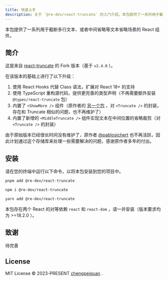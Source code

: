 ```yaml
---
title: 快速上手
description: 关于 `@re-dev/react-truncate` 的入门介绍，本包提供了一系列用于截断多行文本、或者中间省略等文本省略场景的 React 组件。
---
```



本包提供了一系列用于截断多行文本、或者中间省略等文本省略场景的 React 组件。

<StatisticalData />

## 简介

这是来自 [react-truncate](https://github.com/pablosichert/react-truncate) 的 Fork 版本（基于 `v2.4.0` ）。

在该版本的基础上进行了以下升级：

1. 使用 React Hooks 代替 Class 语法，扩展对 React 18+ 的支持
2. 使用 TypeScript 重构源代码，提供更完善的类型声明（不再需要额外安装 `@types/react-truncate` 包）
3. 内置了 `<ShowMore />` 组件（原作者的 [另一个包](https://github.com/pablosichert/react-show-more) ，对 `<Truncate />` 的封装，存在和 Truncate 相似的问题，也不再维护了）
4. 内置了新增的 `<MiddleTruncate />` 组件实现文本在中间位置的省略裁剪（对 `<Truncate />` 的封装）

由于原始版本已经很长时间没有维护了，原作者 [@pablosichert](https://github.com/pablosichert) 也不再活跃，因此计划通过这个存储库来处理一些需要解决的问题，感谢原作者多年的付出。

## 安装

请在您的终端中运行以下命令，以将本包安装到您的项目中。

<Tabs>

<TabItem label="pnpm">

```bash
pnpm add @re-dev/react-truncate
```

</TabItem>

<TabItem label="npm">

```bash
npm i @re-dev/react-truncate
```

</TabItem>

<TabItem label="yarn">

```bash
yarn add @re-dev/react-truncate
```

</TabItem>

</Tabs>

本包存在两个 React 的对等依赖 `react` 和 `react-dom` ，请一并安装（版本要求均为 >=18.2.0 ）。

## 致谢

待完善

## License

MIT License © 2023-PRESENT [chengpeiquan](https://github.com/chengpeiquan) .
